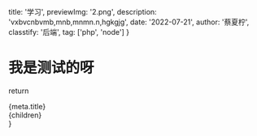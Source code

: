   title: '学习',
  previewImg: '2.png',
  description: 'vxbvcnbvmb,mnb,mnmn.n,hgkgjg',
  date: '2022-07-21',
  author: '蔡夏柠',
  classtify: '后端',
  tag: ['php', 'node']
}

# 我是测试的呀


return <div>

<div>{meta.title}</div>
{children}
</div>
}
